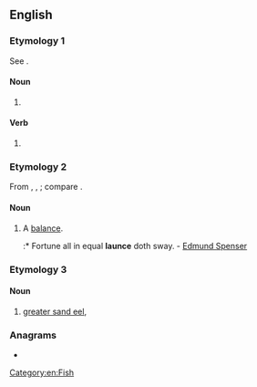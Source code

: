 ==English==

===Etymology 1===
See {{m|en|lance}}.

====Noun====
{{en-noun}}

# {{obsolete form of|lance|lang=en}}

====Verb====
{{en-verb|launc}}

# {{obsolete form of|lance|lang=en}}

===Etymology 2===
From {{etyl|it|en}} {{m|it|lance}}, {{etyl|la|en}} {{m|la|lanx}}, {{m|la|lancis||[[plate]], scale of a [[balance]]}}; compare {{m|en|balance}}.

====Noun====
{{en-noun}}

# {{lb|en|obsolete}} A [[balance]].
#:* Fortune all in equal '''launce''' doth sway. - [[w:Edmund Spenser|Edmund Spenser]]

===Etymology 3===

====Noun====
{{en-noun}}

# {{lb|en|zoology}} [[greater sand eel]], {{taxlink|Hyperoplus lanceolatus|species|noshow=1}}

===Anagrams===
* {{anagrams|en|auncel|cuneal|lacune|unlace}}

[[Category:en:Fish]]